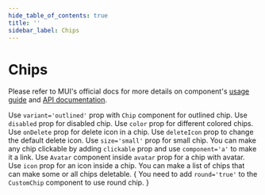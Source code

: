 ```yaml
---
hide_table_of_contents: true
title: ''
sidebar_label: Chips
---
```




<h1 className='!m-0'>Chips</h1>

<div className='template-bg-color' />

Please refer to MUI's official docs for more details on component's [usage guide](https://mui.com/material-ui/react-chip/) and [API documentation](https://mui.com/material-ui/api/chip/).

<Grid container spacing={6}>
  <Grid item xs={12} md={6}>
    <CardSnippet
      title="Chip Variants"
      code={SourceCodeChipsVariants}
    >
      <Typography className='mbe-4'>
        Use <code>variant='outlined'</code> prop with <code>Chip</code> component for outlined chip.
      </Typography>
      <ChipsVariants />
    </CardSnippet>
  </Grid>
  <Grid item xs={12} md={6}>
    <CardSnippet
      title="Disabled Chips"
      code={SourceCodeChipsDisabled}
    >
      <Typography className='mbe-4'>
        Use <code>disabled</code> prop for disabled chip.
      </Typography>
      <ChipsDisabled />
    </CardSnippet>
  </Grid>
  <Grid item xs={12} md={6}>
    <CardSnippet
      title="Colors"
      code={SourceCodeChipsColors}
    >
      <Typography className='mbe-4'>
        Use <code>color</code> prop for different colored chips.
      </Typography>
      <ChipsColors />
    </CardSnippet>
  </Grid>
  <Grid item xs={12} md={6}>
    <CardSnippet
      title="onDelete"
      code={SourceCodeChipsOnDelete}
    >
      <Typography className='mbe-4'>
        Use <code>onDelete</code> prop for delete icon in a chip. Use <code>deleteIcon</code> prop to change the default delete icon.
      </Typography>
      <ChipsOnDelete />
    </CardSnippet>
  </Grid>
  <Grid item xs={12} md={6}>
    <CardSnippet
      title="Chip Sizes"
      code={SourceCodeChipsSizes}
    >
      <Typography className='mbe-4'>
        Use <code>size='small'</code> prop for small chip.
      </Typography>
      <ChipsSizes />
    </CardSnippet>
  </Grid>
  <Grid item xs={12} md={6}>
    <CardSnippet
      title="Clickable Chip"
      code={SourceCodeChipsClickable}
    >
      <Typography className='mbe-4'>
        You can make any chip clickable by adding <code>clickable</code> prop and use <code>component='a'</code> to make it a link.
      </Typography>
      <ChipsClickable />
    </CardSnippet>
  </Grid>
  <Grid item xs={12} md={6}>
    <CardSnippet
      title="Chip with Avatar"
      code={SourceCodeChipsAvatar}
    >
      <Typography className='mbe-4'>
        Use <code>Avatar</code> component inside <code>avatar</code> prop for a chip with avatar.
      </Typography>
      <ChipsAvatar />
    </CardSnippet>
  </Grid>
  <Grid item xs={12} md={6}>
    <CardSnippet
      title="Icon Chip"
      code={SourceCodeChipsIcon}
    >
      <Typography className='mbe-4'>
        Use <code>icon</code> prop for an icon inside a chip.
      </Typography>
      <ChipsIcon />
    </CardSnippet>
  </Grid>
  <Grid item xs={12}>
    <CardSnippet
      title="Chips Array"
      code={SourceCodeChipsArray}
    >
      <Typography className='mbe-4'>
        You can make a list of chips that can make some or all chips deletable.
      </Typography>
      <ChipsArray />
    </CardSnippet>
  </Grid>
  <Grid item xs={12}>
    <CardSnippet
      title="Round Chip"
      code={SourceCodeChipsRound}
    >
      {
        <Typography className='mbe-4'>
          You need to add <code>round='true'</code> to the <code>CustomChip</code> component to use round chip.
        </Typography>
      }
      <ChipsRound />
    </CardSnippet>
  </Grid>
</Grid>